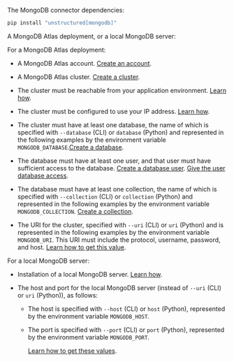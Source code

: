 The MongoDB connector dependencies:

```bash CLI, Python
pip install "unstructured[mongodb]"
```

A MongoDB Atlas deployment, or a local MongoDB server:

For a MongoDB Atlas deployment:

- A MongoDB Atlas account. [Create an account](https://www.mongodb.com/cloud/atlas/register).

- A MongoDB Atlas cluster. [Create a cluster](https://www.mongodb.com/docs/atlas/tutorial/deploy-free-tier-cluster).

- The cluster must be reachable from your application environment. [Learn how](https://www.mongodb.com/docs/atlas/setup-cluster-security/#network-and-firewall-requirements). 

- The cluster must be configured to use your IP address. [Learn how](https://www.mongodb.com/docs/atlas/setup-cluster-security/#ip-access-list).

- The cluster must have at least one database, the name of which is specified with `--database` (CLI) or `database` (Python) and represented in the following examples by the environment variable `MONGODB_DATABASE`.[Create a database](https://www.mongodb.com/docs/compass/current/databases/#create-a-database).

- The database must have at least one user, and that user must have sufficient access to the database. [Create a database user](https://www.mongodb.com/docs/atlas/security-add-mongodb-users/#add-database-users). [Give the user database access](https://www.mongodb.com/docs/manual/core/authorization/).

- The database must have at least one collection, the name of which is specified with `--collection` (CLI) or `collection` (Python) and represented in the following examples by the environment variable `MONGODB_COLLECTION`. [Create a collection](https://www.mongodb.com/docs/compass/current/collections/#create-a-collection).

- The URI for the cluster, specified with `--uri` (CLI) or `uri` (Python) and is represented in the following examples by the environment variable `MONGODB_URI`. This URI must include the protocol, username, password, and host. [Learn how to get this value](https://www.mongodb.com/resources/products/fundamentals/mongodb-connection-string).

For a local MongoDB server:

- Installation of a local MongoDB server. [Learn how](https://www.mongodb.com/docs/manual/installation/).

- The host and port for the local MongoDB server (instead of `--uri` (CLI) or `uri` (Python)), as follows:

  - The host is specified with `--host` (CLI) or `host` (Python), represented by the environment variable `MONGODB_HOST`.

  - The port is specified with `--port` (CLI) or `port` (Python), represented by the environment variable `MONGODB_PORT`.

    [Learn how to get these values](https://www.mongodb.com/resources/products/fundamentals/mongodb-connection-string).

